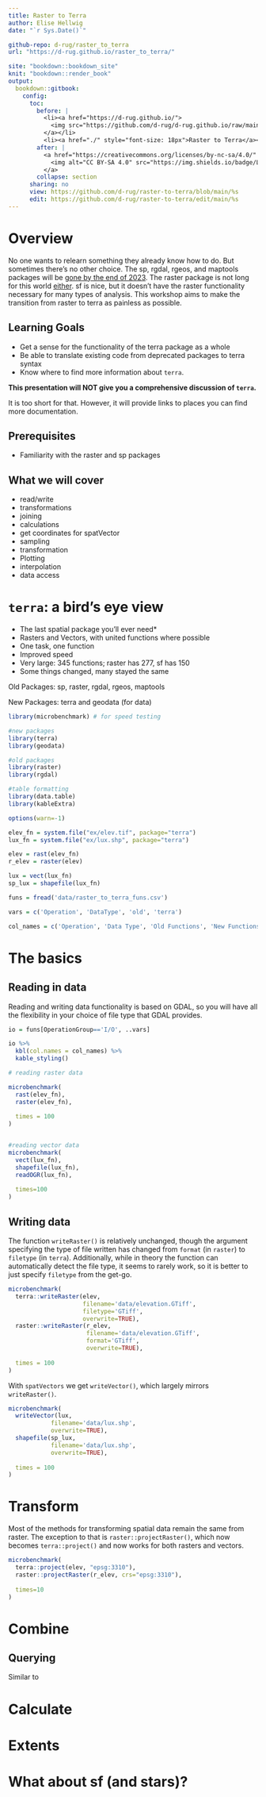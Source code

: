 ```yaml
---
title: Raster to Terra
author: Elise Hellwig
date: "`r Sys.Date()`"

github-repo: d-rug/raster_to_terra
url: "https://d-rug.github.io/raster_to_terra/"

site: "bookdown::bookdown_site"
knit: "bookdown::render_book"
output:
  bookdown::gitbook:
    config:
      toc:
        before: |
          <li><a href="https://d-rug.github.io/">
            <img src="https://github.com/d-rug/d-rug.github.io/raw/main/DRUG_final_cobalt.png" style="height: 100%; width: 100%; object-fit: contain" />
          </a></li>
          <li><a href="./" style="font-size: 18px">Raster to Terra</a></li>
        after: |
          <a href="https://creativecommons.org/licenses/by-nc-sa/4.0/" target="_blank">
            <img alt="CC BY-SA 4.0" src="https://img.shields.io/badge/License-CC%20BY--NC--SA%204.0-lightgrey.svg" style="float: right; padding-right: 10px;" />
          </a>
        collapse: section
      sharing: no
      view: https://github.com/d-rug/raster-to-terra/blob/main/%s
      edit: https://github.com/d-rug/raster-to-terra/edit/main/%s
---
```


# Overview {-}

No one wants to relearn something they already know how to do. But sometimes 
there's no other choice. The sp, rgdal, rgeos, and maptools packages will be
[gone by the end of 2023](https://r-spatial.org/r/2023/05/15/evolution4.html).
The raster package is not long for this world [either](https://rspatial.org/raster/).
sf is nice, but it doesn't have the raster functionality necessary for many
types of analysis. This workshop aims to make the transition from raster to
terra as painless as possible. 

## Learning Goals

- Get a sense for the functionality of the terra package as a whole
- Be able to translate existing code from deprecated packages to terra syntax
- Know where to find more information about `terra`.

**This presentation will NOT give you a comprehensive discussion of `terra`.**

It is too short for that. However, it will provide links to places you can find 
more documentation.

## Prerequisites

- Familiarity with the raster and sp packages 

## What we will cover

 - read/write
 - transformations
 - joining
 - calculations
 - get coordinates for spatVector
 - sampling
 - transformation
 - Plotting
 - interpolation
 - data access

# `terra`: a bird's eye view

 - The last spatial package you'll ever need*
 - Rasters and Vectors, with united functions where possible
 - One task, one function
 - Improved speed
 - Very large: 345 functions; raster has 277, sf has 150
 - Some things changed, many stayed the same
 
Old Packages: sp, raster, rgdal, rgeos, maptools

New Packages: terra and geodata (for data)


```r

library(microbenchmark) # for speed testing

#new packages
library(terra) 
library(geodata)

#old packages
library(raster)
library(rgdal)

#table formatting
library(data.table)
library(kableExtra)

options(warn=-1)

elev_fn = system.file("ex/elev.tif", package="terra")
lux_fn = system.file("ex/lux.shp", package="terra")

elev = rast(elev_fn)
r_elev = raster(elev)

lux = vect(lux_fn)
sp_lux = shapefile(lux_fn)

```


```r

funs = fread('data/raster_to_terra_funs.csv')

vars = c('Operation', 'DataType', 'old', 'terra')

col_names = c('Operation', 'Data Type', 'Old Functions', 'New Functions')

```


# The basics

## Reading in data

Reading and writing data functionality is based on GDAL, so you will have all 
the flexibility in your choice of file type that GDAL provides. 

```r

io = funs[OperationGroup=='I/O', ..vars]

io %>% 
  kbl(col.names = col_names) %>% 
  kable_styling()

```




```r

# reading raster data 

microbenchmark(
  rast(elev_fn),
  raster(elev_fn),
  
  times = 100
)



```


```r

#reading vector data
microbenchmark(
  vect(lux_fn),
  shapefile(lux_fn),
  readOGR(lux_fn),
  
  times=100
)


```

## Writing data

The function `writeRaster()` is relatively unchanged, though the argument 
specifying the type of file written has changed from `format` (in `raster`) to 
`filetype` (in `terra`). Additionally, while in theory the function can 
automatically detect the file type, it seems to rarely work, so it is better to 
just specify `filetype` from the get-go. 

```r

microbenchmark(
  terra::writeRaster(elev,
                     filename='data/elevation.GTiff',
                     filetype='GTiff', 
                     overwrite=TRUE),
  raster::writeRaster(r_elev,
                      filename='data/elevation.GTiff',
                      format='GTiff',
                      overwrite=TRUE),
  
  times = 100
)

```

With `spatVectors` we get `writeVector()`, which largely mirrors `writeRaster()`.

```r

microbenchmark(
  writeVector(lux, 
            filename='data/lux.shp', 
            overwrite=TRUE),
  shapefile(sp_lux, 
            filename='data/lux.shp', 
            overwrite=TRUE),
  
  times = 100
)


```


# Transform

Most of the methods for transforming spatial data remain the same from raster.
The exception to that is `raster::projectRaster()`, which now becomes 
`terra::project()` and now works for both rasters and vectors. 

```r

microbenchmark(
  terra::project(elev, "epsg:3310"),
  raster::projectRaster(r_elev, crs="epsg:3310"),
  
  times=10
)


```

# Combine

## Querying 

Similar to 

# Calculate

# Extents



# What about sf (and stars)?
